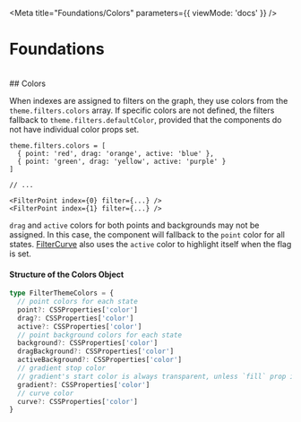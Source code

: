 
<Meta title="Foundations/Colors" parameters={{ viewMode: 'docs' }} />

# Foundations
<br/>
## Colors

When indexes are assigned to filters on the graph, they use colors from the `theme.filters.colors` array. If specific colors are not defined, the filters fallback to `theme.filters.defaultColor`, provided that the components do not have individual color props set.

```tsx
theme.filters.colors = [
  { point: 'red', drag: 'orange', active: 'blue' },
  { point: 'green', drag: 'yellow', active: 'purple' }
]

// ...

<FilterPoint index={0} filter={...} />
<FilterPoint index={1} filter={...} />
```

`drag` and `active` colors for both points and backgrounds may not be assigned. In this case, the component will fallback to the `point` color for all states. [FilterCurve](?path=/docs/components-filtercurve--docs) also uses the `active` color to highlight itself when the flag is set.


#### Structure of the Colors Object

```ts
type FilterThemeColors = {
  // point colors for each state
  point?: CSSProperties['color']
  drag?: CSSProperties['color']
  active?: CSSProperties['color']
  // point background colors for each state
  background?: CSSProperties['color']
  dragBackground?: CSSProperties['color']
  activeBackground?: CSSProperties['color']
  // gradient stop color
  // gradient's start color is always transparent, unless `fill` prop is set to true
  gradient?: CSSProperties['color']
  // curve color
  curve?: CSSProperties['color']
}
```
